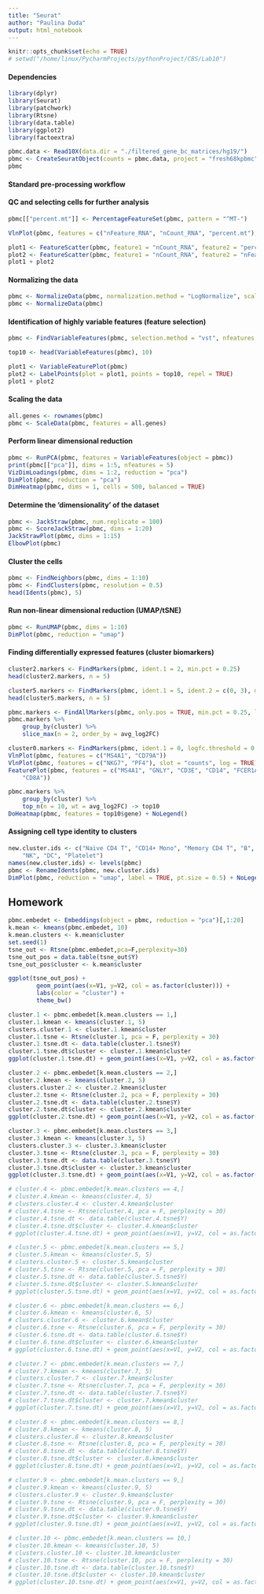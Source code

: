 ```yaml
---
title: "Seurat"
author: "Paulina Duda"
output: html_notebook
---
```

```r
knitr::opts_chunk$set(echo = TRUE)
# setwd("/home/linux/PycharmProjects/pythonProject/CBS/Lab10")
```
#### Dependencies
```r
library(dplyr)
library(Seurat)
library(patchwork)
library(Rtsne)
library(data.table)
library(ggplot2)
library(factoextra)
```
```r
pbmc.data <- Read10X(data.dir = "./filtered_gene_bc_matrices/hg19/")
pbmc <- CreateSeuratObject(counts = pbmc.data, project = "fresh68kpbmc", min.cells = 3, min.features = 200)
pbmc
```

#### Standard pre-processing workflow
#### QC and selecting cells for further analysis
```r
pbmc[["percent.mt"]] <- PercentageFeatureSet(pbmc, pattern = "^MT-")
```
```r
VlnPlot(pbmc, features = c("nFeature_RNA", "nCount_RNA", "percent.mt"), ncol = 3)
```
```r
plot1 <- FeatureScatter(pbmc, feature1 = "nCount_RNA", feature2 = "percent.mt")
plot2 <- FeatureScatter(pbmc, feature1 = "nCount_RNA", feature2 = "nFeature_RNA")
plot1 + plot2
```

#### Normalizing the data
```r
pbmc <- NormalizeData(pbmc, normalization.method = "LogNormalize", scale.factor = 10000)
pbmc <- NormalizeData(pbmc)
```

#### Identification of highly variable features (feature selection)
```r
pbmc <- FindVariableFeatures(pbmc, selection.method = "vst", nfeatures = 2000)

top10 <- head(VariableFeatures(pbmc), 10)

plot1 <- VariableFeaturePlot(pbmc)
plot2 <- LabelPoints(plot = plot1, points = top10, repel = TRUE)
plot1 + plot2
```

#### Scaling the data
```r
all.genes <- rownames(pbmc)
pbmc <- ScaleData(pbmc, features = all.genes)
```

#### Perform linear dimensional reduction
```r
pbmc <- RunPCA(pbmc, features = VariableFeatures(object = pbmc))
print(pbmc[["pca"]], dims = 1:5, nfeatures = 5)
VizDimLoadings(pbmc, dims = 1:2, reduction = "pca")
DimPlot(pbmc, reduction = "pca")
DimHeatmap(pbmc, dims = 1, cells = 500, balanced = TRUE)
```

#### Determine the ‘dimensionality’ of the dataset
```r
pbmc <- JackStraw(pbmc, num.replicate = 100)
pbmc <- ScoreJackStraw(pbmc, dims = 1:20)
JackStrawPlot(pbmc, dims = 1:15)
ElbowPlot(pbmc)
```

#### Cluster the cells
```r
pbmc <- FindNeighbors(pbmc, dims = 1:10)
pbmc <- FindClusters(pbmc, resolution = 0.5)
head(Idents(pbmc), 5)
```

#### Run non-linear dimensional reduction (UMAP/tSNE)
```r
pbmc <- RunUMAP(pbmc, dims = 1:10)
DimPlot(pbmc, reduction = "umap")
```

#### Finding differentially expressed features (cluster biomarkers)
```r
cluster2.markers <- FindMarkers(pbmc, ident.1 = 2, min.pct = 0.25)
head(cluster2.markers, n = 5)
```
```r
cluster5.markers <- FindMarkers(pbmc, ident.1 = 5, ident.2 = c(0, 3), min.pct = 0.25)
head(cluster5.markers, n = 5)
```
```r
pbmc.markers <- FindAllMarkers(pbmc, only.pos = TRUE, min.pct = 0.25, logfc.threshold = 0.25)
pbmc.markers %>%
    group_by(cluster) %>%
    slice_max(n = 2, order_by = avg_log2FC)
```
```r
cluster0.markers <- FindMarkers(pbmc, ident.1 = 0, logfc.threshold = 0.25, test.use = "roc", only.pos = TRUE)
VlnPlot(pbmc, features = c("MS4A1", "CD79A"))
VlnPlot(pbmc, features = c("NKG7", "PF4"), slot = "counts", log = TRUE)
FeaturePlot(pbmc, features = c("MS4A1", "GNLY", "CD3E", "CD14", "FCER1A", "FCGR3A", "LYZ", "PPBP",
    "CD8A"))
```
```r
pbmc.markers %>%
    group_by(cluster) %>%
    top_n(n = 10, wt = avg_log2FC) -> top10
DoHeatmap(pbmc, features = top10$gene) + NoLegend()
```

#### Assigning cell type identity to clusters
```r
new.cluster.ids <- c("Naive CD4 T", "CD14+ Mono", "Memory CD4 T", "B", "CD8 T", "FCGR3A+ Mono",
    "NK", "DC", "Platelet")
names(new.cluster.ids) <- levels(pbmc)
pbmc <- RenameIdents(pbmc, new.cluster.ids)
DimPlot(pbmc, reduction = "umap", label = TRUE, pt.size = 0.5) + NoLegend()
```
## Homework
```r
pbmc.embedet <- Embeddings(object = pbmc, reduction = "pca")[,1:20]
k.mean <- kmeans(pbmc.embedet, 10)
k.mean.clusters <- k.mean$cluster
set.seed(1)
tsne_out <- Rtsne(pbmc.embedet,pca=F,perplexity=30)
tsne_out_pos = data.table(tsne_out$Y)
tsne_out_pos$cluster <- k.mean$cluster

ggplot(tsne_out_pos) +
        geom_point(aes(x=V1, y=V2, col = as.factor(cluster))) +
        labs(color = "cluster") +
        theme_bw()

```
```r
cluster.1 <- pbmc.embedet[k.mean.clusters == 1,]
cluster.1.kmean <- kmeans(cluster.1, 5)
clusters.cluster.1 <- cluster.1.kmean$cluster
cluster.1.tsne <- Rtsne(cluster.1, pca = F, perplexity = 30)
cluster.1.tsne.dt <- data.table(cluster.1.tsne$Y)
cluster.1.tsne.dt$cluster <- cluster.1.kmean$cluster
ggplot(cluster.1.tsne.dt) + geom_point(aes(x=V1, y=V2, col = as.factor(cluster))) + theme_bw()
```
```r
cluster.2 <- pbmc.embedet[k.mean.clusters == 2,]
cluster.2.kmean <- kmeans(cluster.2, 5)
clusters.cluster.2 <- cluster.2.kmean$cluster
cluster.2.tsne <- Rtsne(cluster.2, pca = F, perplexity = 30)
cluster.2.tsne.dt <- data.table(cluster.2.tsne$Y)
cluster.2.tsne.dt$cluster <- cluster.2.kmean$cluster
ggplot(cluster.2.tsne.dt) + geom_point(aes(x=V1, y=V2, col = as.factor(cluster))) + theme_bw()
```
```r
cluster.3 <- pbmc.embedet[k.mean.clusters == 3,]
cluster.3.kmean <- kmeans(cluster.3, 5)
clusters.cluster.3 <- cluster.3.kmean$cluster
cluster.3.tsne <- Rtsne(cluster.3, pca = F, perplexity = 30)
cluster.3.tsne.dt <- data.table(cluster.3.tsne$Y)
cluster.3.tsne.dt$cluster <- cluster.3.kmean$cluster
ggplot(cluster.3.tsne.dt) + geom_point(aes(x=V1, y=V2, col = as.factor(cluster))) + theme_bw()
```
```r
# cluster.4 <- pbmc.embedet[k.mean.clusters == 4,]
# cluster.4.kmean <- kmeans(cluster.4, 5)
# clusters.cluster.4 <- cluster.4.kmean$cluster
# cluster.4.tsne <- Rtsne(cluster.4, pca = F, perplexity = 30)
# cluster.4.tsne.dt <- data.table(cluster.4.tsne$Y)
# cluster.4.tsne.dt$cluster <- cluster.4.kmean$cluster
# ggplot(cluster.4.tsne.dt) + geom_point(aes(x=V1, y=V2, col = as.factor(cluster))) + theme_bw()
```
```r
# cluster.5 <- pbmc.embedet[k.mean.clusters == 5,]
# cluster.5.kmean <- kmeans(cluster.5, 5)
# clusters.cluster.5 <- cluster.5.kmean$cluster
# cluster.5.tsne <- Rtsne(cluster.5, pca = F, perplexity = 30)
# cluster.5.tsne.dt <- data.table(cluster.5.tsne$Y)
# cluster.5.tsne.dt$cluster <- cluster.5.kmean$cluster
# ggplot(cluster.5.tsne.dt) + geom_point(aes(x=V1, y=V2, col = as.factor(cluster))) + theme_bw()
```
```r
# cluster.6 <- pbmc.embedet[k.mean.clusters == 6,]
# cluster.6.kmean <- kmeans(cluster.6, 5)
# clusters.cluster.6 <- cluster.6.kmean$cluster
# cluster.6.tsne <- Rtsne(cluster.6, pca = F, perplexity = 30)
# cluster.6.tsne.dt <- data.table(cluster.6.tsne$Y)
# cluster.6.tsne.dt$cluster <- cluster.6.kmean$cluster
# ggplot(cluster.6.tsne.dt) + geom_point(aes(x=V1, y=V2, col = as.factor(cluster))) + theme_bw()
```
```r
# cluster.7 <- pbmc.embedet[k.mean.clusters == 7,]
# cluster.7.kmean <- kmeans(cluster.7, 5)
# clusters.cluster.7 <- cluster.7.kmean$cluster
# cluster.7.tsne <- Rtsne(cluster.7, pca = F, perplexity = 30)
# cluster.7.tsne.dt <- data.table(cluster.7.tsne$Y)
# cluster.7.tsne.dt$cluster <- cluster.7.kmean$cluster
# ggplot(cluster.7.tsne.dt) + geom_point(aes(x=V1, y=V2, col = as.factor(cluster))) + theme_bw()
```
```r
# cluster.8 <- pbmc.embedet[k.mean.clusters == 8,]
# cluster.8.kmean <- kmeans(cluster.8, 5)
# clusters.cluster.8 <- cluster.8.kmean$cluster
# cluster.8.tsne <- Rtsne(cluster.8, pca = F, perplexity = 30)
# cluster.8.tsne.dt <- data.table(cluster.8.tsne$Y)
# cluster.8.tsne.dt$cluster <- cluster.8.kmean$cluster
# ggplot(cluster.8.tsne.dt) + geom_point(aes(x=V1, y=V2, col = as.factor(cluster))) + theme_bw()
```
```r
# cluster.9 <- pbmc.embedet[k.mean.clusters == 9,]
# cluster.9.kmean <- kmeans(cluster.9, 5)
# clusters.cluster.9 <- cluster.9.kmean$cluster
# cluster.9.tsne <- Rtsne(cluster.9, pca = F, perplexity = 30)
# cluster.9.tsne.dt <- data.table(cluster.9.tsne$Y)
# cluster.9.tsne.dt$cluster <- cluster.9.kmean$cluster
# ggplot(cluster.9.tsne.dt) + geom_point(aes(x=V1, y=V2, col = as.factor(cluster))) + theme_bw()
```
```r
# cluster.10 <- pbmc.embedet[k.mean.clusters == 10,]
# cluster.10.kmean <- kmeans(cluster.10, 5)
# clusters.cluster.10 <- cluster.10.kmean$cluster
# cluster.10.tsne <- Rtsne(cluster.10, pca = F, perplexity = 30)
# cluster.10.tsne.dt <- data.table(cluster.10.tsne$Y)
# cluster.10.tsne.dt$cluster <- cluster.10.kmean$cluster
# ggplot(cluster.10.tsne.dt) + geom_point(aes(x=V1, y=V2, col = as.factor(cluster))) + theme_bw()
```
